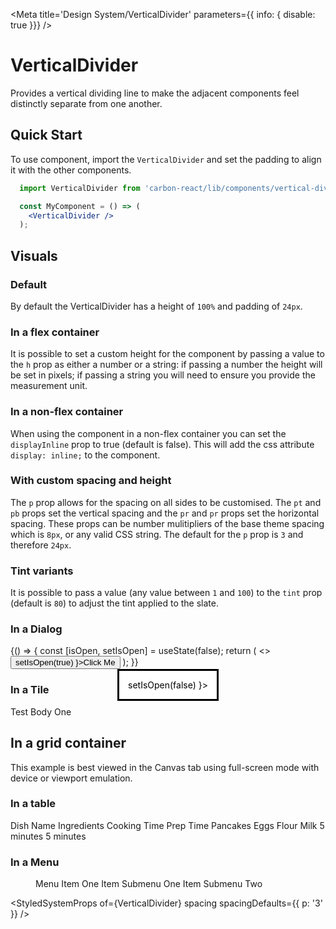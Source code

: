 

<Meta
  title='Design System/VerticalDivider'
  parameters={{ info: { disable: true }}}
/>

# VerticalDivider
Provides a vertical dividing line to make the adjacent components feel distinctly separate from one another.

## Quick Start

To use component, import the `VerticalDivider` and set the padding to align it with the other components.

```jsx
  import VerticalDivider from 'carbon-react/lib/components/vertical-divider';

  const MyComponent = () => (
    <VerticalDivider />
  );
```

## Visuals

### Default
By default the VerticalDivider has a height of `100%` and padding of `24px`.

<Preview>
  <Story name='default'>
    <div style={{ display: 'inline-flex' }}> 
      <div style={{ height: 56, width: 56, backgroundColor: '#00815D' }} /> 
      <VerticalDivider />
      <div style={{ height: 56, width: 56, backgroundColor: '#00815D' }} />
      <VerticalDivider />
      <div style={{ height: 56, width: 56, backgroundColor: '#00815D' }} /> 
      <VerticalDivider />
      <div style={{ height: 56, width: 56, backgroundColor: '#00815D' }} />
      <VerticalDivider />
      <div style={{ height: 56, width: 56, backgroundColor: '#00815D' }} /> 
      <VerticalDivider />
      <div style={{ height: 56, width: 56, backgroundColor: '#00815D' }} /> 
      <VerticalDivider />
      <div style={{ height: 56, width: 56, backgroundColor: '#00815D' }} /> 
      <VerticalDivider />
      <div style={{ height: 56, width: 56, backgroundColor: '#00815D' }} /> 
      <VerticalDivider />
      <div style={{ height: 56, width: 56, backgroundColor: '#00815D' }} /> 
    </div>
  </Story>
</Preview>

### In a flex container
It is possible to set a custom height for the component by passing a value to the `h` prop as either a number or a string: 
if passing a number the height will be set in pixels; if passing a string you will need to ensure you provide the measurement unit.

<Preview>
  <Story name='in a flex container'>
    <div style={{ display: 'flex', justifyContent: 'center', alignItems: 'center', height: 24 }}>
      <Icon type='home' />
      <VerticalDivider h={ 16 } />
      <Icon type='settings' />
      <VerticalDivider h={ 16 } />
      <Icon type='add' />
      <VerticalDivider h={ 16 } />
      <Icon type='minus' />
      <VerticalDivider h={ 16 } />
      <Icon type='info' />
      <VerticalDivider h={ 16 } />
      <Icon type='warning' />
      <VerticalDivider h={ 16 } />
      <Icon type='chevron_up' />
      <VerticalDivider h={ 16 } />
      <Icon type='chevron_down' />
      <VerticalDivider h={ 16 } />
      <Icon type='edit' />
    </div>
  </Story>
</Preview>

### In a non-flex container
When using the component in a non-flex container you can set the `displayInline` prop to true (default is false). This will 
add the css attribute `display: inline;` to the component.

<Preview>
  <Story name='in a non-flex container' parameters={{ chromatic: { disable: true }}}>
    <div style={{display: 'inline-block', width: '620px', height: 'auto', margin: '0px 180px' }}> 
      <Icon type='home' />
      <VerticalDivider displayInline />
      <Icon type='settings' />
      <VerticalDivider displayInline />
      <Icon type='add' />
      <VerticalDivider displayInline />
      <Icon type='minus' />
      <VerticalDivider displayInline />
      <Icon type='info' />
      <VerticalDivider displayInline />
      <Icon type='warning' />
      <VerticalDivider displayInline />
      <Icon type='chevron_up' />
      <VerticalDivider displayInline />
      <Icon type='chevron_down' />
      <VerticalDivider displayInline />
      <Icon type='edit' />
    </div> 
  </Story>
</Preview>

### With custom spacing and height
The `p` prop allows for the spacing on all sides to be customised. The `pt` and `pb` props set the vertical spacing and 
the `pr` and `pr` props set the horizontal spacing. These props can be number mulitipliers of the base 
theme spacing which is `8px`, or any valid CSS string. The default for the `p` prop is `3` and therefore `24px`.

<Preview>
  <Story name='with custom spacing and height'>
    <div style={{ display: 'inline-flex' }}> 
      <div>
        <div style={{ height: 56, width: 56, backgroundColor: '#00815D' }} /> 
        <VerticalDivider h='100px' pt={1} pb={1} />
        <div style={{ height: 56, width: 56, backgroundColor: '#00815D' }} />
      </div>
      <VerticalDivider pl={1} pr={1} h={185} />
      <div>
        <div style={{ height: 56, width: 56, backgroundColor: '#00815D' }} /> 
        <VerticalDivider h='100px' pt={2} pb={2} />
        <div style={{ height: 56, width: 56, backgroundColor: '#00815D' }} />
      </div>
      <VerticalDivider pl={2} pr={2} h={200} />
      <div>
        <div style={{ height: 56, width: 56, backgroundColor: '#00815D' }} /> 
        <VerticalDivider h='100px' pt={3} pb={3} />
        <div style={{ height: 56, width: 56, backgroundColor: '#00815D' }} />
      </div>
      <VerticalDivider pl={3} pr={3} h={215}/>
      <div>
        <div style={{ height: 56, width: 56, backgroundColor: '#00815D' }} /> 
        <VerticalDivider h='100px' pt={4} pb={4} />
        <div style={{ height: 56, width: 56, backgroundColor: '#00815D' }} />
      </div>
      <VerticalDivider pl={4} pr={4} h={230} />
      <div>
        <div style={{ height: 56, width: 56, backgroundColor: '#00815D' }} /> 
        <VerticalDivider h='100px' pt={5} pb={5} />
        <div style={{ height: 56, width: 56, backgroundColor: '#00815D' }} />
      </div>
      <VerticalDivider pl={5} pr={5} h={245} />
      <div>
        <div style={{ height: 56, width: 56, backgroundColor: '#00815D' }} /> 
        <VerticalDivider h='100px' pt={6} pb={6} />
        <div style={{ height: 56, width: 56, backgroundColor: '#00815D' }} />
      </div>
      <VerticalDivider pl={6} pr={6} h={260} />
      <div>
        <div style={{ height: 56, width: 56, backgroundColor: '#00815D' }} /> 
        <VerticalDivider h='100px' pt={7} pb={7} />
        <div style={{ height: 56, width: 56, backgroundColor: '#00815D' }} />
      </div>
    </div>
  </Story>
</Preview>

### Tint variants
It is possible to pass a value (any value between `1` and `100`) to the `tint` prop (default is `80`) to adjust the tint 
applied to the slate.

<Preview>
  <Story name='with custom tint'>
    <div style={{ display: 'inline-flex' }}> 
      <div style={{ height: 56, width: 56, backgroundColor: '#00815D' }} /> 
      <VerticalDivider tint={20} />
      <div style={{ height: 56, width: 56, backgroundColor: '#00815D' }} />
      <VerticalDivider tint={75} />
      <div style={{ height: 56, width: 56, backgroundColor: '#00815D' }} /> 
      <VerticalDivider tint={80} />
      <div style={{ height: 56, width: 56, backgroundColor: '#00815D' }} />
      <VerticalDivider tint={90} />
      <div style={{ height: 56, width: 56, backgroundColor: '#00815D' }} /> 
    </div>
  </Story>
</Preview>

### In a Dialog

<Preview>
  <Story name='in a dialog' parameters={{ chromatic: { disable: true }}}>
    {() => {
      const [isOpen, setIsOpen] = useState(false);
      return (
        <>
          <Button onClick={ () => setIsOpen(true) }>Click Me</Button>
          <Dialog title='Title' open={ isOpen } onCancel={ () => setIsOpen(false) }>
            <div style={{ display: 'inline-flex' }}>
              <div style={{ height: 56, width: 56, backgroundColor: '#00815D' }} /> 
              <VerticalDivider />
              <div style={{ height: 56, width: 56, backgroundColor: '#00815D' }} />
              <VerticalDivider />
              <div style={{ height: 56, width: 56, backgroundColor: '#00815D' }} /> 
              <VerticalDivider />
              <div style={{ height: 56, width: 56, backgroundColor: '#00815D' }} />
              <VerticalDivider />
              <div style={{ height: 56, width: 56, backgroundColor: '#00815D' }} /> 
              <VerticalDivider />
              <div style={{ height: 56, width: 56, backgroundColor: '#00815D' }} /> 
              <VerticalDivider />
              <div style={{ height: 56, width: 56, backgroundColor: '#00815D' }} /> 
            </div>
          </Dialog>
        </>
      );
    }}
  </Story>
</Preview>

### In a Tile

<Preview>
  <Story name='in a tile'>
    <Tile pixelWidth={800} orientation='vertical'>
      <Content title='Test Title One'>
        Test Body One
      </Content>
      <div style={{ display: 'inline-flex', height: 40 }}>
        <div style={{ height: 40, width: 40, backgroundColor: '#00815D' }} /> 
        <VerticalDivider pt={1} pb={1} pl={3} pr={3} />
        <div style={{ height: 40, width: 40, backgroundColor: '#00815D' }} />
        <VerticalDivider pt={1} pb={1} pl={3} pr={3} />
        <div style={{ height: 40, width: 40, backgroundColor: '#00815D' }} /> 
        <VerticalDivider pt={1} pb={1} pl={3} pr={3} />
        <div style={{ height: 40, width: 40, backgroundColor: '#00815D' }} />
        <VerticalDivider pt={1} pb={1} pl={3} pr={3} />
        <div style={{ height: 40, width: 40, backgroundColor: '#00815D' }} /> 
        <VerticalDivider pt={1} pb={1} pl={3} pr={3} />
        <div style={{ height: 40, width: 40, backgroundColor: '#00815D' }} /> 
        <VerticalDivider pt={1} pb={1} pl={3} pr={3} />
        <div style={{ height: 40, width: 40, backgroundColor: '#00815D' }} /> 
        <VerticalDivider pt={1} pb={1} pl={3} pr={3} />
        <div style={{ height: 40, width: 40, backgroundColor: '#00815D' }} /> 
        <VerticalDivider pt={1} pb={1} pl={3} pr={3} />
        <div style={{ height: 40, width: 40, backgroundColor: '#00815D' }} /> 
      </div>
    </Tile>
  </Story>
</Preview>

## In a grid container
This example is best viewed in the Canvas tab using full-screen mode with device or viewport emulation.

<Preview>
  <Story name='in grid container' parameters={{ info: { disable: true }}} >
    <GridContainer>
      <GridItem 
        alignSelf='stretch'
        justifySelf='stretch'
        gridColumn='1'
        gridColumn='1 / 2'
        gridRow='1 / 2'
      >
        <div style={{ height: 40, width: 40, backgroundColor: '#00815D' }} />
        <VerticalDivider h={100} />
        <div style={{ height: 40, width: 40, backgroundColor: '#00815D' }} />
      </GridItem>
      <GridItem 
        alignSelf='stretch'
        justifySelf='stretch'
        gridColumn='3 / 4'
        gridRow='1 /2 '
      >
        <VerticalDivider h={180} />
      </GridItem>
      <GridItem 
        alignSelf='stretch'
        justifySelf='stretch'
        gridColumn='5 / 6'
        gridRow='1 / 2'
      >
        <div style={{ height: 40, width: 40, backgroundColor: '#00815D' }} />
        <VerticalDivider h={100} />
        <div style={{ height: 40, width: 40, backgroundColor: '#00815D' }} />
      </GridItem>
      <GridItem 
        alignSelf='stretch'
        justifySelf='stretch'
        gridColumn='7 / 8'
        gridRow='1 / 2'
      >
        <VerticalDivider h={180} />
      </GridItem>
       <GridItem 
        alignSelf='stretch'
        justifySelf='stretch'
        gridColumn='9 / 10'
        gridRow='1 / 2'
      >
        <div style={{ height: 40, width: 40, backgroundColor: '#00815D' }} />
        <VerticalDivider h={100} />
        <div style={{ height: 40, width: 40, backgroundColor: '#00815D' }} />
      </GridItem>
    </GridContainer>
  </Story>
</Preview>

### In a table

<Preview>
  <Story name='in a table'>
    <FlatTable>
      <FlatTableHead>
        <FlatTableRow>
          <FlatTableHeader>Dish Name</FlatTableHeader>
          <FlatTableHeader>Ingredients</FlatTableHeader>
          <FlatTableHeader>Cooking Time</FlatTableHeader>
          <FlatTableHeader>Prep Time</FlatTableHeader>
        </FlatTableRow>
      </FlatTableHead>
      <FlatTableBody>
        <FlatTableRow>
          <FlatTableCell>Pancakes</FlatTableCell>
          <FlatTableCell>
            Eggs
            <VerticalDivider displayInline />
            Flour
            <VerticalDivider displayInline />
            Milk
          </FlatTableCell>
          <FlatTableCell>5 minutes</FlatTableCell>
          <FlatTableCell>5 minutes</FlatTableCell>
        </FlatTableRow>
      </FlatTableBody>
    </FlatTable>
  </Story>
</Preview>

### In a Menu

<Preview>
  <Story name='in a menu'>
    <div style={{ minHeight: 120 }}> 
      <Menu menuType='dark'>
        <MenuItem href='#'>
          Menu Item One
        </MenuItem>
        <VerticalDivider height={24} p={1} tint={20} />
        <MenuItem submenu='Menu Item Three'>
          <MenuItem href='#'>
            Item Submenu One
          </MenuItem>
          <MenuItem href='#'>
            Item Submenu Two
          </MenuItem>
        </MenuItem>
      </Menu>
    </div> 
  </Story>
</Preview>

<StyledSystemProps
  of={VerticalDivider}
  spacing
  spacingDefaults={{ p: '3' }}
/>

